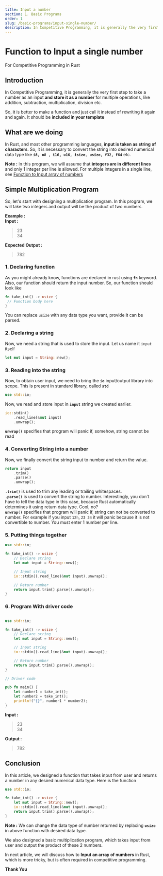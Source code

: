 ```yaml
---
title: Input a number
section: 1. Basic Programs
order: 1
slug: /basic-programs/input-single-number/
description: In Competitive Programming, it is generally the very first step to take a number as an input. We will design a function that takes input and returns a number in any desired numerical data type, and we will also make Simple Multiplication Program.
---
```


# Function to Input a single number
For Competitive Programming in Rust

## Introduction

In Competitive Programming, it is generally the very first step to take a number as an input **and store it as a number** for multiple operations, like addition, subtraction, multiplication, division etc.

So, it is better to make a function and just call it instead of rewriting it again and again. It should be **included in your template**

## What are we doing

In Rust, and most other programming languages, **input is taken as string of characters**. So, it is necessary to convert the string into desired numerical data type like **`i8, u8 , i16, u16, isize, usize, f32, f64`** etc.

**Note :** In this program, we will assume that **integers are in different lines** and only 1 integer per line is allowed. For multiple integers in a single line, see [Function to Input array of numbers](/basic-programs/input-array-of-numbers/)

## Simple Multiplication Program

So, let's start with designing a multiplication program. In this program, we will take two integers and output will be the product of two numbers.

**Example :** <br />
**Input :**
> 23 <br />
34

**Expected Output :**
> 782

### 1. Declaring function

As you might already know, functions are declared in rust using **`fn`** keyword. Also, our function should return the input number. So, our function should look like

```rust
fn take_int() -> usize {
 // Function body here
}
```

You can replace `usize` with any data type you want, provide it can be parsed.

### 2. Declaring a string

Now, we need a string that is used to store the input. Let us name it `input` itself

```rust
let mut input = String::new();
```

### 3. Reading into the string

Now,  to obtain user input, we need to bring the **`io`** input/output library into scope. This is present in standard library, called **`std`**

```rust
use std::io;
```

Now, we read and store input in **`input`** string  we created earlier.

``` rust
io::stdin()
    .read_line(&mut input)
    .unwrap();
```
**`unwrap()`** specifies that program will panic if, somehow, string cannot be read

### 4. Converting String into a number

Now, we finally convert the string input to number and return the value.

``` rust
return input
    .trim()
    .parse()
    .unwrap();
```

**`.trim()`** is used to trim any leading or trailing whitespaces. <br />
**`.parse()`** is used to convert the string to number. Interestingly, you don't have to tell the data type in this case, because Rust automatically determines it using return data type. Cool, no? <br />
**`unwrap()`** specifies that program will panic if, string can not be converted to number. For example if you input `12h`, `23 34` it will panic because it is not convertible to number. You must enter 1 number per line.

### 5. Putting things together

```rust
use std::io;

fn take_int() -> usize {
    // Declare string
    let mut input = String::new();

    // Input string
    io::stdin().read_line(&mut input).unwrap();

    // Return number
    return input.trim().parse().unwrap();
}
```

### 6. Program With driver code

```rust

use std::io;

fn take_int() -> usize {
    // Declare string
    let mut input = String::new();

    // Input string
    io::stdin().read_line(&mut input).unwrap();

    // Return number
    return input.trim().parse().unwrap();
}

// Driver code

pub fn main() {
    let number1 = take_int();
    let number2 = take_int();
    println!("{}", number1 * number2);
}
```

**Input :**
> 23 <br />
34

**Output :**
> 782

## Conclusion

In this article, we designed a function that takes input from user and returns a number in any desired numerical data type. Here is the function

```rust
use std::io;

fn take_int() -> usize {
    let mut input = String::new();
    io::stdin().read_line(&mut input).unwrap();
    return input.trim().parse().unwrap();
}
```

**Note :** We can change the data type of number returned by replacing **`usize`** in above function with desired data type.

We also designed a basic multiplication program, which takes input from user and output the product of these 2 numbers.

In next article, we will discuss how to **Input an array of numbers** in Rust, which is more tricky, but is often required in competitive programming.

**Thank You**


<SEO title="Function to Input a single number - Rust Programming"
     description="In Competitive Programming, it is generally the very first step to take a number as an input. We will design a function that takes input and returns a number in any desired numerical data type, and we will also make Simple Multiplication Program."
     />